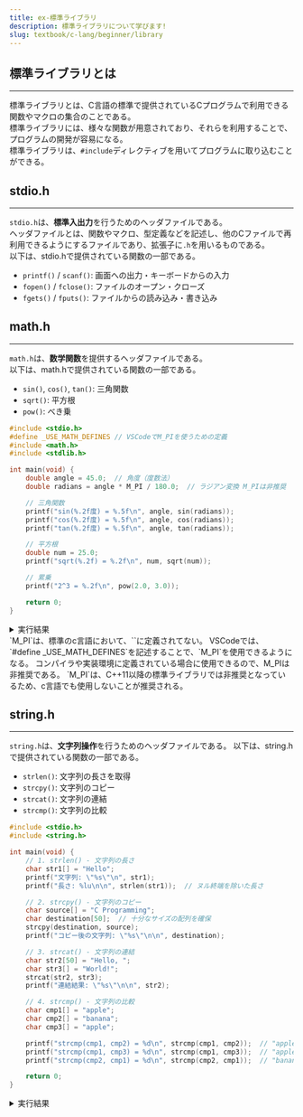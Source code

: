 ```yaml
---
title: ex-標準ライブラリ
description: 標準ライブラリについて学びます!
slug: textbook/c-lang/beginner/library
---
```



## 標準ライブラリとは
---

標準ライブラリとは、C言語の標準で提供されているCプログラムで利用できる関数やマクロの集合のことである。  
標準ライブラリには、様々な関数が用意されており、それらを利用することで、プログラムの開発が容易になる。  
標準ライブラリは、`#include`ディレクティブを用いてプログラムに取り込むことができる。  

## stdio.h
---

`stdio.h`は、**標準入出力**を行うためのヘッダファイルである。  
ヘッダファイルとは、関数やマクロ、型定義などを記述し、他のCファイルで再利用できるようにするファイルであり、拡張子に`.h`を用いるものである。  
以下は、stdio.hで提供されている関数の一部である。

- `printf()` / `scanf()`: 画面への出力・キーボードからの入力
- `fopen()` / `fclose()`: ファイルのオープン・クローズ
- `fgets()` / `fputs()`: ファイルからの読み込み・書き込み

## math.h
---
`math.h`は、**数学関数**を提供するヘッダファイルである。  
以下は、math.hで提供されている関数の一部である。

- `sin()`, `cos()`, `tan()`: 三角関数
- `sqrt()`: 平方根
- `pow()`: べき乗
```c
#include <stdio.h>
#define _USE_MATH_DEFINES // VSCodeでM_PIを使うための定義
#include <math.h>
#include <stdlib.h> 

int main(void) {
    double angle = 45.0;  // 角度（度数法）
    double radians = angle * M_PI / 180.0;  // ラジアン変換 M_PIは非推奨

    // 三角関数
    printf("sin(%.2f度) = %.5f\n", angle, sin(radians));
    printf("cos(%.2f度) = %.5f\n", angle, cos(radians));
    printf("tan(%.2f度) = %.5f\n", angle, tan(radians));

    // 平方根
    double num = 25.0;
    printf("sqrt(%.2f) = %.2f\n", num, sqrt(num));

    // 累乗
    printf("2^3 = %.2f\n", pow(2.0, 3.0));

    return 0;
}

```
<details>
  <summary>実行結果</summary>
```
sin(45.00度) = 0.70711
cos(45.00度) = 0.70711
tan(45.00度) = 1.00000
sqrt(25.00) = 5.00
2^3 = 8.00
```
</details>
<Aside type="caution">
`M_PI`は、標準のc言語において、`<math.h>`に定義されてない。
VSCodeでは、`#define _USE_MATH_DEFINES`を記述することで、`M_PI`を使用できるようになる。
コンパイラや実装環境に定義されている場合に使用できるので、M_PIは非推奨である。
`M_PI`は、C++11以降の標準ライブラリでは非推奨となっているため、c言語でも使用しないことが推奨される。
</Aside>


## string.h
---
`string.h`は、**文字列操作**を行うためのヘッダファイルである。
以下は、string.hで提供されている関数の一部である。

- `strlen()`: 文字列の長さを取得
- `strcpy()`: 文字列のコピー
- `strcat()`: 文字列の連結
- `strcmp()`: 文字列の比較

```c
#include <stdio.h>
#include <string.h>

int main(void) {
    // 1. strlen() - 文字列の長さ
    char str1[] = "Hello";
    printf("文字列: \"%s\"\n", str1);
    printf("長さ: %lu\n\n", strlen(str1));  // ヌル終端を除いた長さ

    // 2. strcpy() - 文字列のコピー
    char source[] = "C Programming";
    char destination[50];  // 十分なサイズの配列を確保
    strcpy(destination, source);
    printf("コピー後の文字列: \"%s\"\n\n", destination);

    // 3. strcat() - 文字列の連結
    char str2[50] = "Hello, ";
    char str3[] = "World!";
    strcat(str2, str3);
    printf("連結結果: \"%s\"\n\n", str2);

    // 4. strcmp() - 文字列の比較
    char cmp1[] = "apple";
    char cmp2[] = "banana";
    char cmp3[] = "apple";

    printf("strcmp(cmp1, cmp2) = %d\n", strcmp(cmp1, cmp2));  // "apple" < "banana" → 負の値
    printf("strcmp(cmp1, cmp3) = %d\n", strcmp(cmp1, cmp3));  // "apple" == "apple" → 0
    printf("strcmp(cmp2, cmp1) = %d\n", strcmp(cmp2, cmp1));  // "banana" > "apple" → 正の値

    return 0;
}
```
<details>
  <summary>実行結果</summary>
```
文字列: "Hello"
長さ: 5

コピー後の文字列: "C Programming"

連結結果: "Hello, World!"

strcmp(cmp1, cmp2) = -1
strcmp(cmp1, cmp3) = 0
strcmp(cmp2, cmp1) = 1
```
</details>
## stdlib.h
---

`stdlib.h`は、**乱数生成やメモリの確保・解放など**を行うためのヘッダファイルである。  
以下は、stdlib.hで提供されている関数の一部である。

- `abs()`: 整数の絶対値を取得
- `rand()`: 乱数の生成
- `malloc()`: メモリの確保
- `free()`: メモリの解放

```c
#include <stdio.h>
#include <stdlib.h>
#include <time.h>

int main(void) {

    // 絶対値
    int x = -10;
    printf("abs(%d) = %d\n", x, abs(x));

    // 乱数の生成（rand()）
    srand(time(NULL));  // 乱数の種を設定
    int random_number = rand() % 100;  // 0〜99の乱数を生成
    printf("生成された乱数: %d\n\n", random_number);

    // メモリの確保（malloc()）
    int size = 5;
    int *arr = (int *)malloc(size * sizeof(int));  // int型5個分のメモリを確保
    if (arr == NULL) {
        printf("メモリの確保に失敗しました。\n");
        return 1;  // エラー終了
    }

    // 配列に乱数を格納
    printf("確保したメモリに乱数を格納:\n");
    for (int i = 0; i < size; i++) {
        arr[i] = rand() % 100;  // 0〜99の乱数を代入
        printf("arr[%d] = %d\n", i, arr[i]);
    }

    // メモリの解放（free()）
    free(arr);
    printf("\n確保したメモリを解放しました。\n");

    return 0;
}
```
<details>
  <summary>実行結果</summary>
```
abs(-10) = 10
生成された乱数: 7

確保したメモリに乱数を格納:
arr[0] = 4
arr[1] = 98
arr[2] = 37
arr[3] = 57
arr[4] = 23

確保したメモリを解放しました。
```
</details>